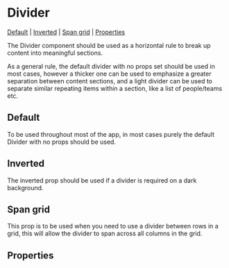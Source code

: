
<Meta of={stories} />

# Divider

[Default](#default) | [Inverted](#inverted) | [Span grid](#span-grid) | [Properties](#properties)

The Divider component should be used as a horizontal rule to break up content into meaningful sections.

As a general rule, the default divider with no props set should be used in most cases, however a thicker one can be used to emphasize a greater separation between content sections, and a light divider can be used to separate similar repeating items within a section, like a list of people/teams etc.

## Default

To be used throughout most of the app, in most cases purely the default Divider with no props should be used.

<Canvas>
  <Story id="components-divider--default-divider" />
</Canvas>

## Inverted

The inverted prop should be used if a divider is required on a dark background.

<Canvas>
  <Story id="components-divider--inverted-divider" />
</Canvas>

## Span grid

This prop is to be used when you need to use a divider between rows in a grid, this will allow the divider to span across all columns in the grid.

<Canvas>
  <Story id="components-divider--span-grid" />
</Canvas>

## Properties

<Controls component={Divider} />
